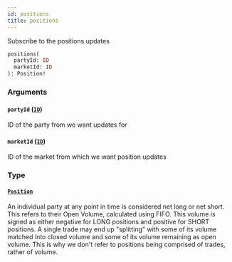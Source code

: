 ```yaml
---
id: positions
title: positions
---
```


Subscribe to the positions updates

```graphql
positions(
  partyId: ID
  marketId: ID
): Position!

```

### Arguments

#### `partyId` ([`ID`](/docs/graphql/scalars/id))

ID of the party from we want updates for

#### `marketId` ([`ID`](/docs/graphql/scalars/id))

ID of the market from which we want position updates

### Type

#### [`Position`](/docs/graphql/objects/position)

An individual party at any point in time is considered net long or net short. This refers to their Open Volume,
calculated using FIFO. This volume is signed as either negative for LONG positions and positive for SHORT positions. A
single trade may end up "splitting" with some of its volume matched into closed volume and some of its volume
remaining as open volume. This is why we don't refer to positions being comprised of trades, rather of volume.
